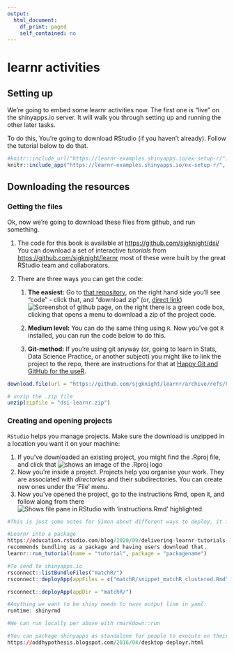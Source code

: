 ```yaml
---
output:
  html_document:
    df_print: paged
    self_contained: no
---
```


# learnr activities

## Setting up

We're going to embed some learnr activities now. The first one is "live" on the shinyapps.io server. It will walk you through setting up and running the other later tasks.

To do this, You're going to download RStudio (if you haven't already). Follow the tutorial below to do that.

```r
#knitr::include_url("https://learnr-examples.shinyapps.io/ex-setup-r/")
knitr::include_app("https://learnr-examples.shinyapps.io/ex-setup-r/", height = "600px")

```

## Downloading the resources

### Getting the files

Ok, now we're going to download these files from github, and run something.

1.  The code for this book is available at <https://github.com/sjgknight/dsi/> You can download a set of interactive *tutorials* from <https://github.com/sjgknight/learnr> most of these were built by the great RStudio team and collaborators.

2.  There are three ways you can get the code:

    1.  **The easiest:** Go to [that repository](https://github.com/sjgknight/learnr), on the right hand side you'll see "code" - click that, and "download zip" (or, [direct link](https://github.com/sjgknight/learnr/archive/refs/heads/master.zip))![Screenshot of github page, on the right there is a green code box, clicking that opens a menu to download a zip of the project code.](data/dldzip.PNG)

    2.  **Medium level:** You can do the same thing using `R`. Now you've got `R` installed, you can run the code below to do this.

    3.  **Git-method:** If you're using git anyway (or, going to learn in Stats, Data Science Practice, or another subject) you might like to link the project to the repo, there are instructions for that at [Happy Git and GitHub for the useR](https://happygitwithr.com/new-github-first.html).

```r
download.file(url = "https://github.com/sjgknight/learnr/archive/refs/heads/master.zip", destfile = "dsi-learnr.zip")  #if you want the book too, you can uncomment this line

# unzip the .zip file
unzip(zipfile = "dsi-learnr.zip")

```

### Creating and opening projects

`RStudio` helps you manage projects. Make sure the download is unzipped in a location you want it on your machine:

1.  If you've downloaded an existing project, you might find the .Rproj file, and click that ![shows an image of the .Rproj logo](data/proj.PNG)
2.  Now you're inside a project. Projects help you organise your work. They are associated with *directories* and their subdirectories. You can create new ones under the 'File' menu.
3.  Now you've opened the project, go to the instructions Rmd, open it, and follow along from there ![Shows file pane in RStudio with 'instructions.Rmd' highlighted](data/instructionsrmd.PNG)

```r
#This is just some notes for Simon about different ways to deploy, it isn't executed

#Learnr into a package
https://education.rstudio.com/blog/2020/09/delivering-learnr-tutorials-in-a-package/ 
recommends bundling as a package and having users download that.
learnr::run_tutorial(name = "tutorial", package = "packagename")

#To send to shinyapps.io
rsconnect::listBundleFiles("matchR/")
rsconnect::deployApp(appFiles = c("matchR/snippet_matchR_clustered.Rmd","matchR/snippet_matchR_clustered.html"), appName = "matchR", appTitle = "matchR")

rsconnect::deployApp(appDir = "matchR/")

#Anything we want to be shiny needs to have output line in yaml:
runtime: shinyrmd 

#We can run locally per above with rmarkdown::run

#You can package shinyapps as standalone for people to execute on their machines, per below
https://oddhypothesis.blogspot.com/2016/04/desktop-deployr.html
```

